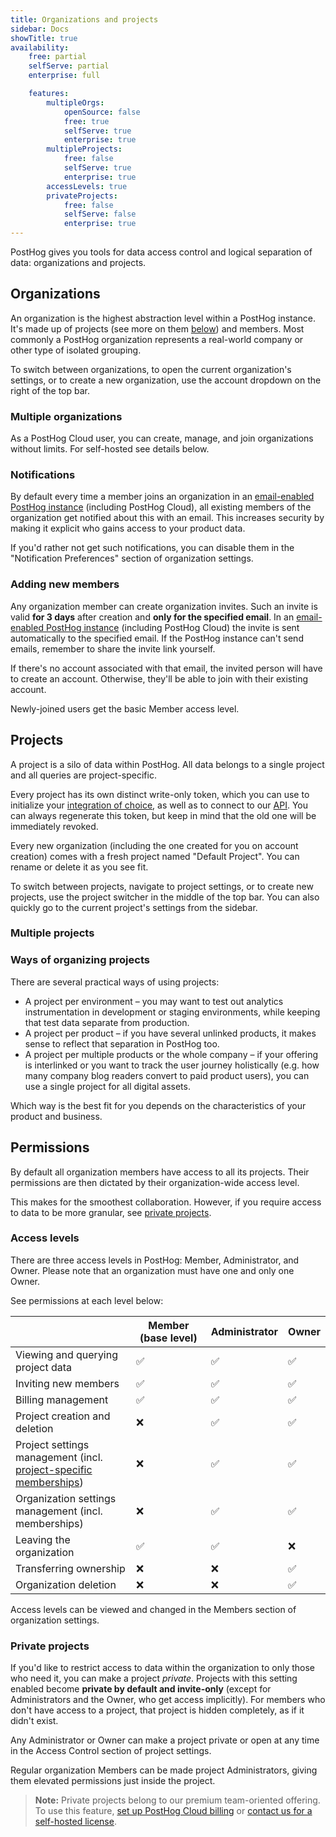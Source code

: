 ```yaml
---
title: Organizations and projects
sidebar: Docs
showTitle: true
availability:
    free: partial
    selfServe: partial
    enterprise: full

    features:
        multipleOrgs:
            openSource: false
            free: true
            selfServe: true
            enterprise: true
        multipleProjects:
            free: false
            selfServe: true
            enterprise: true
        accessLevels: true
        privateProjects:
            free: false
            selfServe: false
            enterprise: true
---
```


PostHog gives you tools for data access control and logical separation of data: organizations and projects.

## Organizations

An organization is the highest abstraction level within a PostHog instance. It's made up of projects (see more on them [below](#projects)) and members.
Most commonly a PostHog organization represents a real-world company or other type of isolated grouping.

To switch between organizations, to open the current organization's settings, or to create a new organization, use the account dropdown on the right of the top bar.

### Multiple organizations

<FeatureAvailability availability={_frontmatter.availability.features.multipleOrgs} />

As a PostHog Cloud user, you can create, manage, and join organizations without limits. For self-hosted see details below.

### Notifications

By default every time a member joins an organization in an [email-enabled PostHog instance](/docs/self-host/configure/email) (including PostHog Cloud), all existing members of the organization get notified about this with an email. This increases security by making it explicit who gains access to your product data.

If you'd rather not get such notifications, you can disable them in the "Notification Preferences" section of organization settings.

### Adding new members

Any organization member can create organization invites. Such an invite is valid **for 3 days** after creation and **only for the specified email**.
In an [email-enabled PostHog instance](/docs/self-host/configure/email) (including PostHog Cloud) the invite is sent automatically to the specified email. If the PostHog instance can't send emails, remember to share the invite link yourself.

If there's no account associated with that email, the invited person will have to create an account. Otherwise, they'll be able to join with their existing account.

Newly-joined users get the basic Member access level.

## Projects

A project is a silo of data within PostHog. All data belongs to a single project and all queries are project-specific.

Every project has its own distinct write-only token, which you can use to initialize your [integration of choice](/docs/integrate), as well as to connect to our [API](/docs/api). You can always regenerate this token, but keep in mind that the old one will be immediately revoked.

Every new organization (including the one created for you on account creation) comes with a fresh project named "Default Project". You can rename or delete it as you see fit.

To switch between projects, navigate to project settings, or to create new projects, use the project switcher in the middle of the top bar. You can also quickly go to the current project's settings from the sidebar.

### Multiple projects

<FeatureAvailability availability={_frontmatter.availability.features.multipleProjects} />

### Ways of organizing projects

There are several practical ways of using projects:

-   A project per environment – you may want to test out analytics instrumentation in development or staging environments, while keeping that test data separate from production.
-   A project per product – if you have several unlinked products, it makes sense to reflect that separation in PostHog too.
-   A project per multiple products or the whole company – if your offering is interlinked or you want to track the user journey holistically (e.g. how many company blog readers convert to paid product users), you can use a single project for all digital assets.

Which way is the best fit for you depends on the characteristics of your product and business.

## Permissions

By default all organization members have access to all its projects. Their permissions are then dictated by their organization-wide access level.

This makes for the smoothest collaboration. However, if you require access to data to be more granular, see [private projects](#private-projects).

### Access levels

<FeatureAvailability availability={_frontmatter.availability.features.accessLevels} />

There are three access levels in PostHog: Member, Administrator, and Owner.
Please note that an organization must have one and only one Owner.

See permissions at each level below:

|                                                                                       | Member (base level) | Administrator | Owner |
| ------------------------------------------------------------------------------------- | ------------------- | ------------- | ----- |
| Viewing and querying project data                                                     | ✅                  | ✅            | ✅    |
| Inviting new members                                                                  | ✅                  | ✅            | ✅    |
| Billing management                                                                    | ✅                  | ✅            | ✅    |
| Project creation and deletion                                                         | ❌                  | ✅            | ✅    |
| Project settings management (incl. [project-specific memberships](#private-projects)) | ❌                  | ✅            | ✅    |
| Organization settings management (incl. memberships)                                  | ❌                  | ✅            | ✅    |
| Leaving the organization                                                              | ✅                  | ✅            | ❌    |
| Transferring ownership                                                                | ❌                  | ❌            | ✅    |
| Organization deletion                                                                 | ❌                  | ❌            | ✅    |

Access levels can be viewed and changed in the Members section of organization settings.

### Private projects

<FeatureAvailability availability={_frontmatter.availability.features.privateProjects} />

If you'd like to restrict access to data within the organization to only those who need it, you can make a project _private_. Projects with this setting enabled become **private by default and invite-only** (except for Administrators and the Owner, who get access implicitly). For members who don't have access to a project, that project is hidden completely, as if it didn't exist.

Any Administrator or Owner can make a project private or open at any time in the Access Control section of project settings.

Regular organization Members can be made project Administrators, giving them elevated permissions just inside the project.

> **Note:** Private projects belong to our premium team-oriented offering. To use this feature, [set up PostHog Cloud billing](https://app.posthog.com/organization/billing) or [contact us for a self-hosted license](/pricing).
